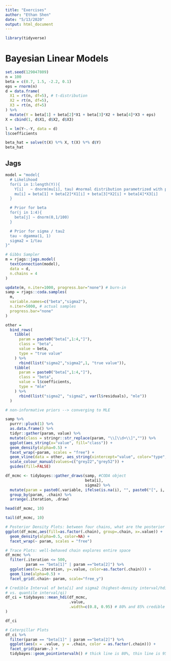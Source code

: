 ```yaml
---
title: "Exercises"
author: "Ethan Shen"
date: "5/13/2020"
output: html_document
---
```


```r
library(tidyverse)
```

# Bayesian Linear Models 

```r
set.seed(129047809)
n = 100
beta = c(0.7, 1.5, -2.2, 0.1)
eps = rnorm(n)
d = data.frame(
  X1 = rt(n, df=5), # t-distribution
  X2 = rt(n, df=5),
  X3 = rt(n, df=5)
) %>%
  mutate(Y = beta[1] + beta[2]*X1 + beta[3]*X2 + beta[4]*X3 + eps)
X = cbind(1, d$X1, d$X2, d$X3)

l = lm(Y~.-Y, data = d)
l$coefficients

beta_hat = solve(t(X) %*% X, t(X) %*% d$Y)
beta_hat
```

## Jags

```r
model = "model{
  # Likelihood
  for(i in 1:length(Y)){
    Y[i]   ~ dnorm(mu[i], tau) #normal distribution parametrized with precision, NOT variance 
    mu[i] = beta[1] + beta[2]*X1[i] + beta[3]*X2[i] + beta[4]*X3[i]
  }

  # Prior for beta
  for(j in 1:4){
    beta[j] ~ dnorm(0,1/100)
  }

  # Prior for sigma / tau2
  tau ~ dgamma(1, 1)
  sigma2 = 1/tau
}"

# Gibbs Sampler
m = rjags::jags.model(
  textConnection(model), 
  data = d,
  n.chains = 4
) 

update(m, n.iter=1000, progress.bar="none") # burn-in
samp = rjags::coda.samples(
  m, 
  variable.names=c("beta","sigma2"), 
  n.iter=5000, # actual samples
  progress.bar="none" 
)
```

```r
other = 
  bind_rows(
    tibble(
      param = paste0("beta[",1:4,"]"),
      class = "beta",
      value = beta,
      type = "true value"
    ) %>%
      rbind(list("sigma2","sigma2",1, "true value")),
    tibble(
      param = paste0("beta[",1:4,"]"),
      class = "beta",
      value = l$coefficients,
      type = "mle"
    ) %>%
      rbind(list("sigma2", "sigma2", var(l$residuals), "mle"))
  )

# non-informative priors --> converging to MLE

samp %>% 
  purrr::pluck(1) %>%
  as.data.frame() %>%
  tidyr::gather(param, value) %>%
  mutate(class = stringr::str_replace(param, "\\[\\d+\\]","")) %>%
  ggplot(aes_string(x="value", fill="class")) +
  geom_density(alpha=0.5) +
  facet_wrap(~param, scales = "free") +
  geom_vline(data = other, aes_string(xintercept="value", color="type", linetype="type"), size=0.8) +
  scale_colour_manual(values=c("grey22","grey52")) +
  guides(fill=FALSE)
```

```r
df_mcmc <- tidybayes::gather_draws(samp, #CODA object
                                   beta[i], 
                                   sigma2) %>%
  mutate(param = paste0(.variable, ifelse(is.na(i), "", paste0("[", i, "]")))) %>%
  group_by(param, .chain) %>%
  arrange(.iteration, .draw)

head(df_mcmc, 10) 

tail(df_mcmc, 10)

# Posterior Density Plots: between four chains, what are the posterior distributions for beta[1]? (all converge)
ggplot(df_mcmc,aes(fill=as.factor(.chain), group=.chain, x=.value)) +
  geom_density(alpha=0.5, color=NA) +
  facet_wrap(~ param, scales = "free")

# Trace Plots: well-behaved chain explores entire space 
df_mcmc %>% 
  filter(.iteration <= 500,
         param == "beta[1]" | param =="beta[2]") %>%
  ggplot(aes(x=.iteration, y=.value, color=as.factor(.chain))) +
  geom_line(alpha=0.5) +
  facet_grid(.chain~ param, scale="free_y") 

# Credible Interval of beta[i] and sigma2 (highest-density interval/hdi --> narrowest possible interval that still gives me 95% area, good for very skewed distributions, bad for bimodal distributions 
# vs. quantile interval/qi)
df_ci = tidybayes::mean_hdi(df_mcmc, 
                            .value, 
                            .width=c(0.8, 0.95) # 80% and 85% credible intervals
)

df_ci

# Caterpillar Plots 
df_ci %>% 
  filter(param == "beta[1]" | param =="beta[2]") %>%
  ggplot(aes(x = .value, y = .chain, color = as.factor(.chain))) + 
  facet_grid(param~.) + 
  tidybayes::geom_pointintervalh() # thick line is 80%, thin line is 95%
```



